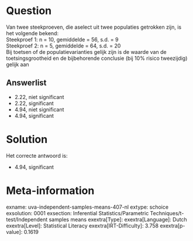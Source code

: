 Question
========

Van twee steekproeven, die aselect uit twee populaties getrokken zijn,
is het volgende bekend:\
Steekproef 1: n = 10, gemiddelde = 56, s.d. = 9\
Steekproef 2: n = 5, gemiddelde = 64, s.d. = 20\
Bij toetsen of de populatievarianties gelijk zijn is de waarde van de
toetsingsgrootheid en de bijbehorende conclusie (bij 10% risico
tweezijdig) gelijk aan

Answerlist
----------

* 2.22, niet significant
* 2.22, significant
* 4.94, niet significant
* 4.94, significant

Solution
========

Het correcte antwoord is: 

* 4.94, significant

Meta-information
================
exname: uva-independent-samples-means-407-nl
extype: schoice
exsolution: 0001
exsection: Inferential Statistics/Parametric Techniques/t-test/Independent samples means
exextra[Type]: 
exextra[Language]: Dutch
exextra[Level]: Statistical Literacy
exextra[IRT-Difficulty]: 3.758
exextra[p-value]: 0.1619
